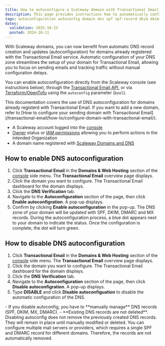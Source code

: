 ```yaml
---
title: How to autoconfigure a Scaleway domain with Transactional Email
description: This page provides instructions how to automatically configure the required DNS records on your domain with Transactional Email.
tags: autoconfiguration autoconfig domain dns spf spf-record dkim dkim-records transactional
dates:
  validation: 2025-10-23
  posted: 2024-10-11
---
```



With Scaleway domains, you can now benefit from automatic DNS record creation and updates (autoconfiguration) for domains already registered with the Transactional Email service.
Automatic configuration of your DNS zone streamlines the setup of your domain for Transactional Email, allowing you to focus on sending emails and tracking traffic without manual configuration delays.

You can enable autoconfiguration directly from the Scaleway console (see instructions below), through the [Transactional Email API](https://www.scaleway.com/en/developers/api/transactional-email/#path-domains-register-a-domain-in-a-project), or via [Terraform/OpenTofu](https://github.com/scaleway/terraform-provider-scaleway/blob/master/docs/data-sources/tem_domain.md) using the `autoconfig` parameter (`bool`).

<Message type="note">
    This documentation covers the use of DNS autoconfiguration for domains already registerd with Transactional Email. If you want to add a new domain, refer to [How to configure your sending domain with Transactional Email](/transactional-email/how-to/configure-domain-with-transactional-email/).
</Message>

<Requirements />

- A Scaleway account logged into the [console](https://console.scaleway.com)
- [Owner](/iam/concepts/#owner) status or [IAM permissions](/iam/concepts/#permission) allowing you to perform actions in the intended Organization
- A domain name registered with [Scaleway Domains and DNS](/domains-and-dns/)

## How to enable DNS autoconfiguration

1. Click **Transactional Email** in the **Domains & Web Hosting** section of the [console](https://console.scaleway.com/) side menu. The **Transactional Email** overview page displays.
2. Click the domain you want to configure. The Transactional Email dashboard for the domain displays.
3. Click the **DNS Verification** tab.
4. Navigate to the **Autoconfiguration** section of the page, then click **Enable autoconfigration**. A pop-up displays.
5. Confirm by clicking **Enable autoconfiguration** in the pop-up. The DNS zone of your domain will be updated with SPF, DKIM, DMARC and MX records.
    <Message type="tip">
      During the autoconfiguration process, a blue dot appears next to your domain to indicate the status. Once the configuration is complete, the dot will turn green.
    </Message>

## How to disable DNS autoconfiguration

1. Click **Transactional Email** in the **Domains & Web Hosting** section of the [console](https://console.scaleway.com/) side menu. The **Transactional Email** overview page displays.
2. Click the domain you want to configure. The Transactional Email dashboard for the domain displays.
3. Click the **DNS Verification** tab.
4. Navigate to the **Autoconfiguration** section of the page, then click **Disable autoconfigration**. A pop-up displays.
5. Type **DISABLE** and click **Disable autoconfiguation** to disable the automatic configuration of the DNS.

<Message type="note">
- If you disable autoconfig, you have to **manually manage** DNS records (SPF, DKIM, MX, DMARC).
- **Existing DNS records are not deleted**. Disabling autoconfig does not remove the previously created DNS records. They will remain in place until manually modified or deleted. You can configure multiple mail servers or providers, which requires a single SPF and DMARC record for different domains. Therefore, the records are not automatically removed.
</Message>

